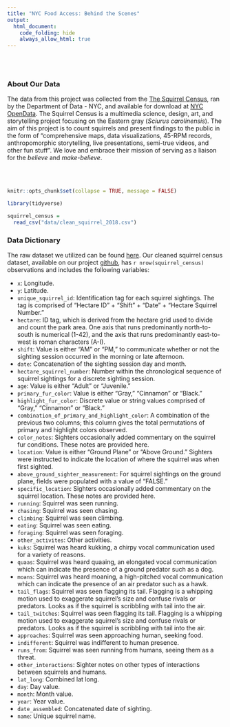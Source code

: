 ```yaml
---
title: "NYC Food Access: Behind the Scenes"
output: 
  html_document:
    code_folding: hide
    always_allow_html: true
---
```

<br><br>

### About Our Data

The data from this project was collected from the [The Squirrel Census](https://www.thesquirrelcensus.com/), ran by the Department of Data - NYC, and available for download at [NYC OpenData](https://data.cityofnewyork.us/Environment/2018-Central-Park-Squirrel-Census-Squirrel-Data/vfnx-vebw). The Squirrel Census is a multimedia science, design, art, and storytelling project focusing on the Eastern gray (*Sciurus carolinensis*). The aim of this project is to count squirrels and present findings to the public in the form of "comprehensive maps, data visualizations, 45-RPM records, anthropomorphic storytelling, live presentations, semi-true videos, and other fun stuff". We love and embrace their mission of serving as a liaison for the *believe* and *make-believe*.

<br><br>

```r
knitr::opts_chunk$set(collapse = TRUE, message = FALSE)

library(tidyverse)
```

```r
squirrel_census = 
  read_csv("data/clean_squirrel_2018.csv")
```


### Data Dictionary

The raw dataset we utilized can be found  [here](https://github.com/rfordatascience/tidytuesday/tree/master/data/2019/2019-10-29). Our cleaned squirrel census dataset, available on our project [github](https://github.com/fish-carolyn/p8105_squirrel_final.git), has `r nrow(squirrel_census)` observations and includes the following variables:

* `x`: Longitude.
* `y`: Latitude.
* `unique_squirrel_id`: Identification tag for each squirrel sightings. The tag is comprised of "Hectare ID" + "Shift" + "Date" + "Hectare Squirrel Number."
* `hectare`: ID tag, which is derived from the hectare grid used to divide and count the park area. One axis that runs predominantly north-to-south is numerical (1-42), and the axis that runs predominantly east-to-west is roman characters (A-I).
* `shift`: Value is either "AM" or "PM," to communicate whether or not the sighting session occurred in the morning or late afternoon.
* `date`: Concatenation of the sighting session day and month.
* `hectare_squirrel_number`: Number within the chronological sequence of squirrel sightings for a discrete sighting session.
* `age`: Value is either "Adult" or "Juvenile."
* `primary_fur_color`: Value is either "Gray," "Cinnamon" or "Black."
* `highlight_fur_color`: Discrete value or string values comprised of "Gray," "Cinnamon" or "Black."
* `combination_of_primary_and_highlight_color`: A combination of the previous two columns; this column gives the total permutations of primary and highlight colors observed.
* `color_notes`: Sighters occasionally added commentary on the squirrel fur conditions. These notes are provided here.
* `location`: Value is either "Ground Plane" or "Above Ground." Sighters were instructed to indicate the location of where the squirrel was when first sighted.
* `above_ground_sighter_measurement`: For squirrel sightings on the ground plane, fields were populated with a value of "FALSE."
* `specific_location`: Sighters occasionally added commentary on the squirrel location. These notes are provided here.
* `running`: Squirrel was seen running.
* `chasing`: Squirrel was seen chasing. 
* `climbing`: Squirrel was seen climbing.
* `eating`: Squirrel was seen eating.
* `foraging`: Squirrel was seen foraging.
* `other_activites`: Other activities.
* `kuks`: Squirrel was heard kukking, a chirpy vocal communication used for a variety of reasons.
* `quaas`: Squirrel was heard quaaing, an elongated vocal communication which can indicate the presence of a ground predator such as a dog.
* `moans`: Squirrel was heard moaning, a high-pitched vocal communication which can indicate the presence of an air predator such as a hawk.
* `tail_flags`:	Squirrel was seen flagging its tail. Flagging is a whipping motion used to exaggerate squirrel's size and confuse rivals or predators. Looks as if the squirrel is scribbling with tail into the air.
* `tail_twitches`:	Squirrel was seen flagging its tail. Flagging is a whipping motion used to exaggerate squirrel's size and confuse rivals or predators. Looks as if the squirrel is scribbling with tail into the air.
* `approaches`:	Squirrel was seen approaching human, seeking food.
* `indifferent`: Squirrel was indifferent to human presence.
* `runs_from`: Squirrel was seen running from humans, seeing them as a threat.
* `other_interactions`:	Sighter notes on other types of interactions between squirrels and humans.
* `lat_long`: Combined lat long.
* `day`: Day value.
* `month`: Month value.
* `year`: Year value.
* `date_assembled`: Concatenated date of sighting.
* `name`: Unique squirrel name. 